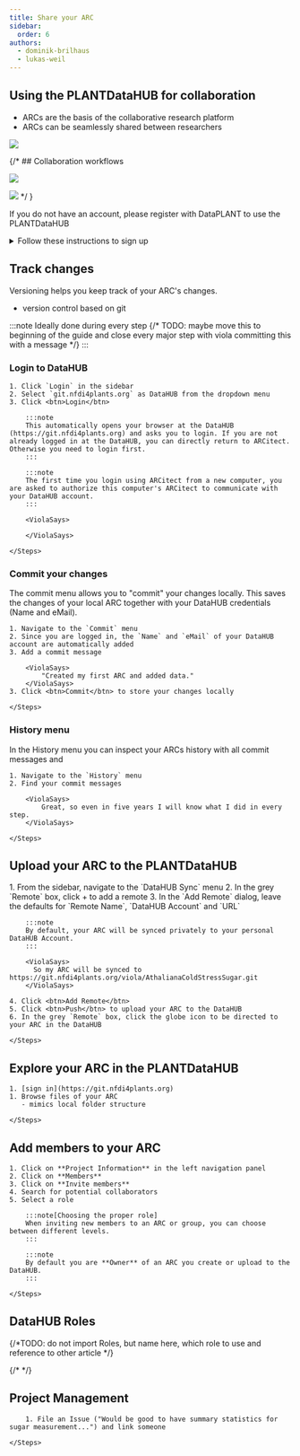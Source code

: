 ```yaml
---
title: Share your ARC
sidebar:
  order: 6
authors:
  - dominik-brilhaus
  - lukas-weil
---
```




## Using the PLANTDataHUB for collaboration

- ARCs are the basis of the collaborative research platform
- ARCs can be seamlessly shared between researchers

![](@images/start-here/collaboration-plantdatahub.svg)


{/* ## Collaboration workflows

![](https://arc-rdm.org/git-collaboration.png)

![](@images/start-here/collabotarion-git-toBeReplaced.svg) */
}


<Card title="DataPLANT Account" icon="setting">

If you do not have an account, please register with DataPLANT to use the PLANTDataHUB

<details>
<summary>Follow these instructions to sign up</summary>


<DataHUBAccount />

</details>

</Card>


## Track changes

Versioning helps you keep track of your ARC's changes.

- version control based on git

:::note
Ideally done during every step
{/* TODO: maybe move this to beginning of the guide and
close every major step with viola committing this with a message
*/}
:::


### Login to DataHUB

<Card icon="pen" title="ARCitect">
    <Steps>
        
    1. Click `Login` in the sidebar
    2. Select `git.nfdi4plants.org` as DataHUB from the dropdown menu
    3. Click <btn>Login</btn> 

        :::note
        This automatically opens your browser at the DataHUB (https://git.nfdi4plants.org) and asks you to login. If you are not already logged in at the DataHUB, you can directly return to ARCitect. Otherwise you need to login first.
        :::

        :::note
        The first time you login using ARCitect from a new computer, you are asked to authorize this computer's ARCitect to communicate with your DataHUB account.
        :::

        <ViolaSays>

        </ViolaSays>

    </Steps>
</Card>

### Commit your changes

The commit menu allows you to "commit" your changes locally. This saves the changes of your local ARC together with your DataHUB credentials (Name and eMail).

<Card icon="pen" title="ARCitect">
    <Steps>
    
    1. Navigate to the `Commit` menu
    2. Since you are logged in, the `Name` and `eMail` of your DataHUB account are automatically added
    3. Add a commit message

        <ViolaSays>
            "Created my first ARC and added data."
        </ViolaSays>
    3. Click <btn>Commit</btn> to store your changes locally
        
    </Steps>
</Card>


### History menu

In the History menu you can inspect your ARCs history with all commit messages and 

<Card icon="pen" title="ARCitect">
    <Steps>
    
    1. Navigate to the `History` menu
    2. Find your commit messages

        <ViolaSays>
            Great, so even in five years I will know what I did in every step.
        </ViolaSays>
        
    </Steps>
</Card>

## Upload your ARC to the PLANTDataHUB

<Card icon="pen" title="ARCitect">
    <Steps>
    1. From the sidebar, navigate to the `DataHUB Sync` menu
    2. In the grey `Remote` box, click <btn>+</btn> to add a remote
    3. In the `Add Remote` dialog, leave the defaults for `Remote Name`, `DataHUB Account` and `URL`

        :::note
        By default, your ARC will be synced privately to your personal DataHUB Account.
        :::

        <ViolaSays>
          So my ARC will be synced to https://git.nfdi4plants.org/viola/AthalianaColdStressSugar.git
        </ViolaSays>

    4. Click <btn>Add Remote</btn>
    5. Click <btn>Push</btn> to upload your ARC to the DataHUB     
    6. In the grey `Remote` box, click the globe icon to be directed to your ARC in the DataHUB

    </Steps>
</Card>

## Explore your ARC in the PLANTDataHUB

<Card icon="gitlab" title="PLANTDataHUB">
    <Steps>
    
    1. [sign in](https://git.nfdi4plants.org)
    1. Browse files of your ARC
       - mimics local folder structure

    </Steps>
</Card>


## Add members to your ARC

<Card icon="gitlab" title="PLANTDataHUB">
    <Steps>

    1. Click on **Project Information** in the left navigation panel
    2. Click on **Members**
    3. Click on **Invite members**
    4. Search for potential collaborators
    5. Select a role

        :::note[Choosing the proper role]
        When inviting new members to an ARC or group, you can choose between different levels.
        :::

        :::note
        By default you are **Owner** of an ARC you create or upload to the DataHUB.
        :::  

    </Steps>
</Card>


## DataHUB Roles

{/*TODO: do not import Roles, but name here, which role to use and reference to other article */}

{/* 
<Roles />
 */}

## Project Management

<Card icon="gitlab" title="PLANTDataHUB">
    <Steps>

        1. File an Issue ("Would be good to have summary statistics for sugar measurement...") and link someone

    </Steps>
</Card>







